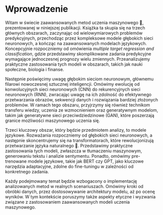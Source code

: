 # Wprowadzenie

Witam w świecie zaawansowanych metod uczenia maszynowego 🤖, prezentowanej w
niniejszej publikacji. Książka ta skupia się na trzech głównych obszarach,
zaczynając od wielowymiarowych problemów predykcyjnych, przechodząc przez
kompleksowe modele głębokich sieci neuronowych, a kończąc na zaawansowanych
modelach językowych. Koncepcyjnie rozpoczniemy od omówienia *multiple target
regression and classification*, gdzie przedstawimy skomplikowane zadania
predykcyjne wymagające jednoczesnej prognozy wielu zmiennych. Przeanalizujemy
praktyczne zastosowania tych modeli w obszarach, takich jak nauki społeczne,
biologia i finanse.

Następnie poświęcimy uwagę głębokim sieciom neuronowym, głównemu filarowi
nowoczesnej sztucznej inteligencji. Omówimy ewolucję od konwolucyjnych sieci
neuronowych (CNN) do rekurencyjnych sieci neuronowych (RNN), zwracając uwagę na
ich zdolność do efektywnego przetwarzania obrazów, sekwencji danych i
rozwiązania bardziej złożonych problemów. W ramach tego obszaru, przyjrzymy się
również technikom transferu wiedzy, uczenia ze wzmocnieniem oraz generatywnym
modelom, takim jak generatywne sieci przeciwdziedzinowe (GAN), które poszerzają
granice możliwości maszynowego uczenia się.

Trzeci kluczowy obszar, który będzie przedmiotem analizy, to modele językowe.
Rozważania rozpoczniemy od głębokich sieci neuronowych, a następnie
skoncentrujemy się na transformatorach, które rewolucjonizują przetwarzanie
języka naturalnego 👅. Przedstawimy praktyczne zastosowania tych modeli,
zwłaszcza w tłumaczeniu maszynowym, generowaniu tekstu i analizie sentymentu.
Ponadto, omówimy pre-trenowane modele językowe, takie jak BERT czy GPT, jako
kluczowe narzędzia adaptacyjne, zdolne do fine-tuningu w zależności od
konkretnego zadania.

Każdy podejmowany temat będzie wzbogacony o implementację analizowanych metod w
realnych scenariuszach. Omówimy kroki od obróbki danych, przez dostosowywanie
architektury modelu, aż po ocenę wyników. W tym kontekście poruszymy także
aspekty etyczne i wyzwania związane z zastosowaniem zaawansowanych modeli
uczenia maszynowego.
